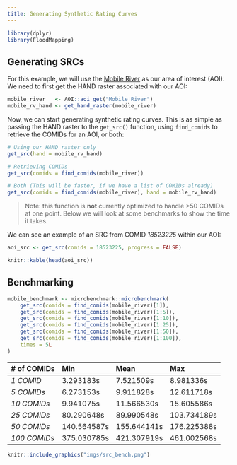 ```yaml
---
title: Generating Synthetic Rating Curves
---
```

```r
library(dplyr)
library(FloodMapping)
```

## Generating SRCs

For this example, we will use the [Mobile River](https://en.wikipedia.org/wiki/Mobile_River)
as our area of interest (AOI). We need to first get the HAND raster associated with our AOI:

```r
mobile_river   <- AOI::aoi_get("Mobile River")
mobile_rv_hand <- get_hand_raster(mobile_river)
```

Now, we can start generating synthetic rating curves. This is as simple as passing the HAND raster to the `get_src()` function,
using `find_comids` to retrieve the COMIDs for an AOI, or both:

```r
# Using our HAND raster only
get_src(hand = mobile_rv_hand)

# Retrieving COMIDs
get_src(comids = find_comids(mobile_river))

# Both (This will be faster, if we have a list of COMIDs already)
get_src(comids = find_comids(mobile_river), hand = mobile_rv_hand)
```

> Note: this function is **not** currently optimized to handle >50 COMIDs at one point. Below we will look at
> some benchmarks to show the time it takes.

We can see an example of an SRC from COMID *18523225* within our AOI:

```r
aoi_src <- get_src(comids = 18523225, progress = FALSE)

knitr::kable(head(aoi_src))
```

## Benchmarking

```r
mobile_benchmark <- microbenchmark::microbenchmark(
    get_src(comids = find_comids(mobile_river)[1]),
    get_src(comids = find_comids(mobile_river)[1:5]),
    get_src(comids = find_comids(mobile_river)[1:10]),
    get_src(comids = find_comids(mobile_river)[1:25]),
    get_src(comids = find_comids(mobile_river)[1:50]),
    get_src(comids = find_comids(mobile_river)[1:100]),
    times = 5L
)
```

|  # of COMIDs |         Min |        Mean |         Max |
| :----------- | :---------- | :---------- | :---------- |
|    *1 COMID* |   3.293183s |   7.521509s |   8.981336s |
|   *5 COMIDs* |   6.273153s |   9.911828s |  12.611718s |
|  *10 COMIDs* |   9.941075s |  11.566530s |  15.605586s |
|  *25 COMIDs* |  80.290648s |  89.990548s | 103.734189s |
|  *50 COMIDs* | 140.564587s | 155.644141s | 176.225388s |
| *100 COMIDs* | 375.030785s | 421.307919s | 461.002568s |

```r
knitr::include_graphics("imgs/src_bench.png")
```